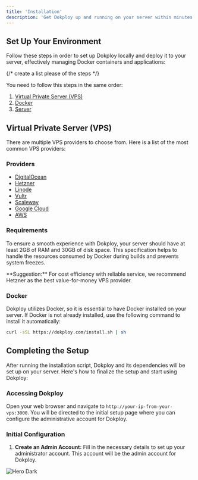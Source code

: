 ```yaml
---
title: 'Installation'
description: 'Get Dokploy up and running on your server within minutes with this easy-to-follow installation guide.'
---
```


## Set Up Your Environment

Follow these steps in order to set up Dokploy locally and deploy it to your server, effectively managing Docker containers and applications:

{/* create a list please of the steps  */}

You need to follow this steps in the same order:

1. [Virtual Private Server (VPS)](#virtual-private-server-vps)
2. [Docker](#docker)
3. [Server](#server)



## Virtual Private Server (VPS)

There are multiple VPS providers to choose from. Here is a list of the most common VPS providers:


### Providers

- [DigitalOcean](https://www.digitalocean.com/pricing/droplets#basic-droplets)
- [Hetzner](https://www.hetzner.com/cloud/)
- [Linode](https://www.linode.com/es/pricing/#compute-shared)
- [Vultr](https://www.vultr.com/pricing/#cloud-compute)
- [Scaleway](https://www.scaleway.com/en/pricing/?tags=baremetal,available)
- [Google Cloud](https://cloud.google.com/)
- [AWS](https://aws.amazon.com/ec2/pricing/)


### Requirements

To ensure a smooth experience with Dokploy, your server should have at least 2GB of RAM and 30GB of disk space. This specification helps to handle the resources consumed by Docker during builds and prevents system freezes.


<Info>
 **Suggestion:** For cost efficiency with reliable service, we recommend Hetzner as the best value-for-money VPS provider.
</Info>


### Docker

Dokploy utilizes Docker, so it is essential to have Docker installed on your server. If Docker is not already installed, use the following command to install it automatically:

```bash
curl -sSL https://dokploy.com/install.sh | sh
```

## Completing the Setup

After running the installation script, Dokploy and its dependencies will be set up on your server. Here's how to finalize the setup and start using Dokploy:

### Accessing Dokploy

Open your web browser and navigate to `http://your-ip-from-your-vps:3000`. You will be directed to the initial setup page where you can configure the administrative account for Dokploy.

### Initial Configuration

1. **Create an Admin Account:** Fill in the necessary details to set up your administrator account. This account will be the admin account for Dokploy.

<img
    className="hidden dark:block"
    src="/images/setup.png"
    alt="Hero Dark"
    />
